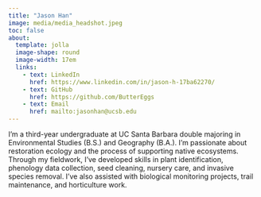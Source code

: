```yaml
---
title: "Jason Han"
image: media/media_headshot.jpeg
toc: false
about: 
  template: jolla
  image-shape: round
  image-width: 17em
  links:
    - text: LinkedIn
      href: https://www.linkedin.com/in/jason-h-17ba62270/
    - text: GitHub
      href: https://github.com/ButterEggs
    - text: Email
      href: mailto:jasonhan@ucsb.edu
---
```


I'm a third-year undergraduate at UC Santa Barbara double majoring in Environmental Studies (B.S.) and Geography (B.A.). I'm passionate about restoration ecology and the process of supporting native ecosystems. Through my fieldwork, I’ve developed skills in plant identification, phenology data collection, seed cleaning, nursery care, and invasive species removal. I’ve also assisted with biological monitoring projects, trail maintenance, and horticulture work.
